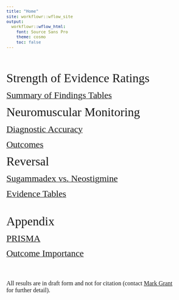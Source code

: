 ```yaml
---
title: "Home"
site: workflowr::wflow_site
output:
  workflowr::wflow_html:
    font: Source Sans Pro
    theme: cosmo
    toc: false
---
```


```{=html}
<style type="text/css">
  body{
  font-size: 9.5pt;
  font-family: Source Sans Pro;
}

.list-group-item.active, .list-group-item.active:hover, .list-group-item.active:focus {
  color: #090909;
  background-color: #0909093d;
}

.lightable-classic.lightable-hover tbody tr:hover {
    background-color: #c5d4e4;
}

.btn-xs, .btn-group-xs>.btn { 
display: none; 
}

.btn-default {
display: none !important;
}

</style>
```

<br/><br/>

<font size = 6> Strength of Evidence Ratings </font>

[<font size = 5> Summary of Findings Tables </font>](soe.html)

<font size = 6> Neuromuscular Monitoring </font>

[<font size = 5> Diagnostic Accuracy </font>](kq2.html)

[<font size = 5> Outcomes </font>](kq3.html)

<font size = 6> Reversal </font>

[<font size = 5> Sugammadex vs. Neostigmine </font>](reversal.html)

[<font size = 5> Evidence Tables </font>](evidence_tables.html)

<br/>

<font size = 6> Appendix </font>

[<font size = 5> PRISMA </font>](prisma.html)

[<font size = 5> Outcome Importance </font>](outcome_importance.html)

<br/><br/>

<font size = 3> All results are in draft form and not for citation (contact <a href="mailto:mgrantmd@gmail.com">Mark Grant</a> for further detail). </font>
